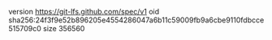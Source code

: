 version https://git-lfs.github.com/spec/v1
oid sha256:24f3f9e52b896205e4554286047a6b11c59009fb9a6cbe9110fdbcce515709c0
size 356560
